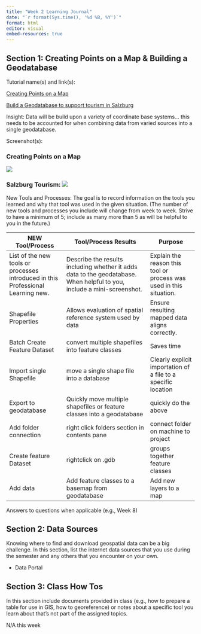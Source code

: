 ```yaml
---
title: "Week 2 Learning Journal"
date: "`r format(Sys.time(), '%d %B, %Y')`"
format: html
editor: visual
embed-resources: true
---
```


## Section 1: Creating Points on a Map & Building a Geodatabase

Tutorial name(s) and link(s):

[Creating Points on a Map](https://pro.arcgis.com/en/pro-app/2.9/get-started/create-points-on-a-map.htm)

[Build a Geodatabase to support tourism in Salzburg](https://learn.arcgis.com/en/projects/build-a-geodatabase-to-support-salzburg-tourism/#create-a-geodatabase-project)

Insight: Data will be build upon a variety of coordinate base systems... this needs to be accounted for when combining data from varied sources into a single geodatabase.

Screenshot(s):

### Creating Points on a Map

![](images/create_points.png)

### Salzburg Tourism: ![](images/Salzburg.png)

New Tools and Processes: The goal is to record information on the tools you learned and why that tool was used in the given situation. (The number of new tools and processes you include will change from week to week. Strive to have a minimum of 5; include as many more than 5 as will be helpful to you in the future.)

| NEW Tool/Process                                                                 | Tool/Process Results                                                                                                    | Purpose                                                             |
|----------------------------------------------------------------------------------|-------------------------------------------------------------------------------------------------------------------------|---------------------------------------------------------------------|
| List of the new tools or processes introduced in this Professional Learning new. | Describe the results including whether it adds data to the geodatabase. When helpful to you, include a mini-screenshot. | Explain the reason this tool or process was used in this situation. |
| Shapefile Properties                                                             | Allows evaluation of spatial reference system used by data                                                              | Ensure resulting mapped data aligns correctly.                      |
| Batch Create Feature Dataset                                                     | convert multiple shapefiles into feature classes                                                                        | Saves time                                                          |
| Import single Shapefile                                                          | move a single shape file into a database                                                                                | Clearly explicit importation of a file to a specific location       |
| Export to geodatabase                                                            | Quickly move multiple shapefiles or feature classes into a geodatabase                                                  | quickly do the above                                                |
| Add folder connection                                                            | right click folders section in contents pane                                                                            | connect folder on machine to project                                |
| Create feature Dataset                                                           | rightclick on .gdb                                                                                                      | groups together feature classes                                     |
| Add data                                                                         | Add feature classes to a basemap from geodatabase                                                                       | Add new layers to a map                                             |

Answers to questions when applicable (e.g., Week 8)

## Section 2: Data Sources

Knowing where to find and download geospatial data can be a big challenge. In this section, list the internet data sources that you use during the semester and any others that you encounter on your own.

-   Data Portal

## Section 3: Class How Tos

In this section include documents provided in class (e.g., how to prepare a table for use in GIS, how to georeference) or notes about a specific tool you learn about that's not part of the assigned topics.

N/A this week
